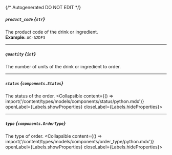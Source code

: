 {/* Autogenerated DO NOT EDIT  */}

##### `product_code` *{`str`}*
The product code of the drink or ingredient.
<br/>
**Example:** `AC-A2DF3`

---
##### `quantity` *{`int`}*
The number of units of the drink or ingredient to order.

---
##### `status` *{`components.Status`}*
The status of the order.
<Collapsible content={() => import('/content/types/models/components/status/python.mdx')} openLabel={Labels.showProperties} closeLabel={Labels.hideProperties}>
</Collapsible>

---
##### `type` *{`components.OrderType`}*
The type of order.
<Collapsible content={() => import('/content/types/models/components/order_type/python.mdx')} openLabel={Labels.showProperties} closeLabel={Labels.hideProperties}>
</Collapsible>


